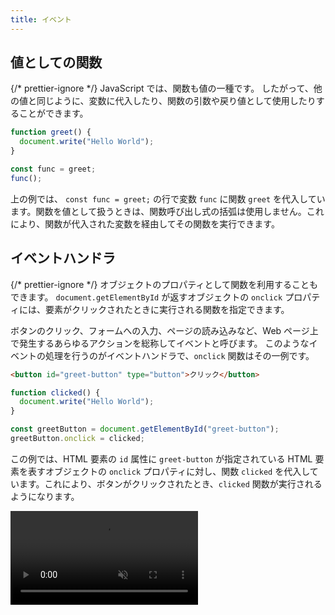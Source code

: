 ```yaml
---
title: イベント
---
```



## <Term>値</Term>としての<Term>関数</Term>

{/* prettier-ignore */}
<Term>JavaScript</Term> では、<Term>関数</Term>も<Term>値</Term>の一種です。
したがって、他の<Term>値</Term>と同じように、<Term>変数</Term>に<Term>代入</Term>したり、<Term>関数</Term>の<Term>引数</Term>や<Term>戻り値</Term>として使用したりすることができます。

```javascript
function greet() {
  document.write("Hello World");
}

const func = greet;
func();
```

上の例では、 `const func = greet;` の行で<Term>変数</Term> `func` に<Term>関数</Term> `greet` を<Term>代入</Term>しています。<Term>関数</Term>を<Term>値</Term>として扱うときは、<Term>関数</Term>呼び出し<Term>式</Term>の括弧は使用しません。これにより、<Term>関数</Term>が<Term>代入</Term>された<Term>変数</Term>を経由してその<Term>関数</Term>を実行できます。

## <Term type="eventHandler">イベントハンドラ</Term>

{/* prettier-ignore */}
<Term>オブジェクト</Term>の<Term>プロパティ</Term>として<Term>関数</Term>を利用することもできます。
`document.getElementById` が返す<Term>オブジェクト</Term>の `onclick` <Term>プロパティ</Term>には、<Term>要素</Term>がクリックされたときに実行される<Term>関数</Term>を指定できます。

ボタンのクリック、フォームへの入力、ページの読み込みなど、Web ページ上で発生するあらゆるアクションを総称して<Term>イベント</Term>と呼びます。
このような<Term>イベント</Term>の処理を行うのが<Term type="eventHandler">イベントハンドラ</Term>で、`onclick` 関数はその一例です。

```html title="index.html"
<button id="greet-button" type="button">クリック</button>
```

```javascript title="script.js"
function clicked() {
  document.write("Hello World");
}

const greetButton = document.getElementById("greet-button");
greetButton.onclick = clicked;
```

この例では、<Term>HTML 要素</Term>の `id` <Term>属性</Term>に `greet-button` が指定されている <Term>HTML 要素</Term>を表す<Term>オブジェクト</Term>の `onclick` <Term>プロパティ</Term>に対し、<Term>関数</Term> `clicked` を<Term>代入</Term>しています。これにより、ボタンがクリックされたとき、`clicked` <Term>関数</Term>が実行されるようになります。

<video src={handleClickVideo} autoPlay muted loop controls />

:::info

下のコードは意図したとおりに動作しません。何が間違っているのでしょうか。

```javascript
function clicked() {
  document.write("Hello World");
}

const greetButton = document.getElementById("greet-button");
greetButton.onclick = clicked();
```

答えは、最後の行が `clicked` から `clicked()` に変わってしまっていることです。<Term>関数</Term>は、カッコをつけた<Term>式</Term>が<Term>評価</Term>されるタイミングで実行されます。このため、

```javascript
greetButton.onclick = clicked();
```

では<Term>代入</Term>より前、<Term>式</Term> `clicked()` が<Term>評価</Term>されたタイミングで `clicked` <Term>関数</Term>が実行されてしまいます。

:::

:::warning

上の例では、画面上にはじめから表示されていたボタンが、ボタンをクリックしたときに削除されています。これは、 `document.write` をすべての<Term>要素</Term>の表示が終わった後に実行すると、画面上のすべての<Term>要素</Term>を一度削除するという挙動をとるためです。このため、現代の <Term>JavaScript</Term> において、 `document.write` <Term>関数</Term>が使用されることはほとんどありません。

:::

## 課題

押すと大きく赤文字が表示される「びっくり箱」のようなボタンを作ってみましょう。

<video src={projectMovieForDom} autoPlay muted loop controls />

<Details summary={<summary>ヒント1：文字列の表示</summary>}>

さっきは文字列の表示に`document.write()` を使いましたが、これでは文字色やサイズが変えられません。
こんな書き方ならそれもできますが、あまりに乱暴ですよ。

```javascript
document.write("<div style='color:red; font-size:40px'>Hello world!</div>");
```

HTML 要素をJavaScriptで操作する方法は前回の「DOM」の章で扱っています。

</Details>

<Details summary={<summary>ヒント2：HTMLファイルに…</summary>}>

`<button>` タグのHTML属性を書き換えるとボタンの中に`Hello world!` を表示してしまいます。

HTMLファイルに一工夫が必要です。空の`<div>` タグを用意してあげましょう。

```html
<div id="greeting"></div>
```

</Details>

<ViewSource url={import.meta.url} path="_samples/project-jack-in-a-box/" />
